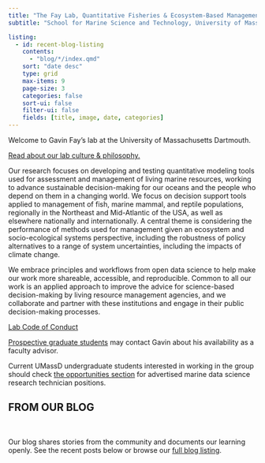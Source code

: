 ```yaml
---
title: "The Fay Lab, Quantitative Fisheries & Ecosystem-Based Management"
subtitle: "School for Marine Science and Technology, University of Massachusetts Dartmouth"

listing:
  - id: recent-blog-listing
    contents:
      - "blog/*/index.qmd"
    sort: "date desc"
    type: grid
    max-items: 9
    page-size: 3
    categories: false
    sort-ui: false
    filter-ui: false
    fields: [title, image, date, categories]
---
```


Welcome to Gavin Fay’s lab at the University of Massachusetts Dartmouth.

[Read about our lab culture & philosophy.](https://thefaylab.github.io/lab-manual/02-lab-culture-philosophy.html)

Our research focuses on developing and testing quantitative modeling tools used for assessment and management of living marine resources, working to advance sustainable decision-making for our oceans and the people who depend on them in a changing world. We focus on decision support tools applied to management of fish, marine mammal, and reptile populations, regionally in the Northeast and Mid-Atlantic of the USA, as well as elsewhere nationally and internationally. A central theme is considering the performance of methods used for management given an ecosystem and socio-ecological systems perspective, including the robustness of policy alternatives to a range of system uncertainties, including the impacts of climate change.

We embrace principles and workflows from open data science to help make our work more shareable, accessible, and reproducible. Common to all our work is an applied approach to improve the advice for science-based decision-making by living resource management agencies, and we collaborate and partner with these institutions and engage in their public decision-making processes.

[Lab Code of Conduct](https://thefaylab.github.io/lab-manual/03-code-of-conduct.html)

[Prospective graduate students](http://webserver.smast.umassd.edu/lab_fay/?page_id=13 "Opportunities") may contact Gavin about his availability as a faculty advisor.

Current UMassD undergraduate students interested in working in the group should check [the opportunities section](http://webserver.smast.umassd.edu/lab_fay/?page_id=13#pugrads "Opportunities") for advertised marine data science research technician positions.

<!---------------- START blog listing section (white div) ---------------->
::: {.column-screen}
::: {.white-div}
::: {.blue-underline .center-text}
## **FROM OUR BLOG**
:::
<br>

Our blog shares stories from the community and documents our learning openly. See the recent posts below or browse our [full blog listing](blog.qmd).

<br>

::: {#recent-blog-listing}
:::

::: 
:::
<!---------------- END blog listing section (white div) ---------------->
<!---------------------------------------------------------------------->
